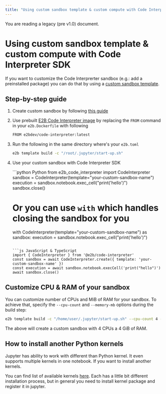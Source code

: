 ```yaml
---
title: "Using custom sandbox template & custom compute with Code Interpreter SDK"
---
```


<Callout icon="circle-exclamation" color="#ff8800" iconType="regular">You are reading a legacy (pre v1.0) document.</Callout>


# Using custom sandbox template & custom compute with Code Interpreter SDK

If you want to customize the Code Interprerter sandbox (e.g.: add a preinstalled package) you can do that by using a [custom sandbox template](https://e2b.dev/docs/sandbox/templates/overview).


## Step-by-step guide
1. Create custom sandbox by following [this guide](/legacy/guide/custom-sandbox)

2. Use prebuilt [E2B Code Interpreter image](https://hub.docker.com/r/e2bdev/code-interpreter) by replacing the `FROM` command in your `e2b.Dockerfile` with following

    ```sh
    FROM e2bdev/code-interpreter:latest
    ```

3. Run the following in the same directory where's your `e2b.toml`
    ```sh
    e2b template build -c "/root/.jupyter/start-up.sh"
    ```

4. Use your custom sandbox with Code Interpreter SDK

    <CodeGroup>
    ```python Python
    from e2b_code_interpreter import CodeInterpreter
    sandbox = CodeInterpreter(template="your-custom-sandbox-name")
    execution = sandbox.notebook.exec_cell("print('hello')")
    sandbox.close()

    # Or you can use `with` which handles closing the sandbox for you
    with CodeInterpreter(template="your-custom-sandbox-name") as sandbox:
        execution = sandbox.notebook.exec_cell("print('hello')")
    ```

    ```js JavaScript & TypeScript
    import { CodeInterpreter } from '@e2b/code-interpreter'
    const sandbox = await CodeInterpreter.create({ template: 'your-custom-sandbox-name' })
    const execution = await sandbox.notebook.execCell('print("hello")')
    await sandbox.close()
    ```
    </CodeGroup>


## Customize CPU & RAM of your sandbox
You can customize number of CPUs and MiB of RAM for your sandbox. To achieve that, specify the `--cpu-count` and `--memory-mb` options during the build step:
```sh
e2b template build -c "/home/user/.jupyter/start-up.sh" --cpu-count 4 --memory-mb 4096
```
The above will create a custom sandbox with 4 CPUs a 4 GiB of RAM.

## How to install another Python kernels

Jupyter has ability to work with different than Python kernel. It even supports multiple kernels in one notebook. If you want to install another kernels.

You can find list of available kernels [here](https://github.com/jupyter/jupyter/wiki/Jupyter-kernels). Each has a little bit different installation process, but in general you need to install kernel package and register it in jupyter.
